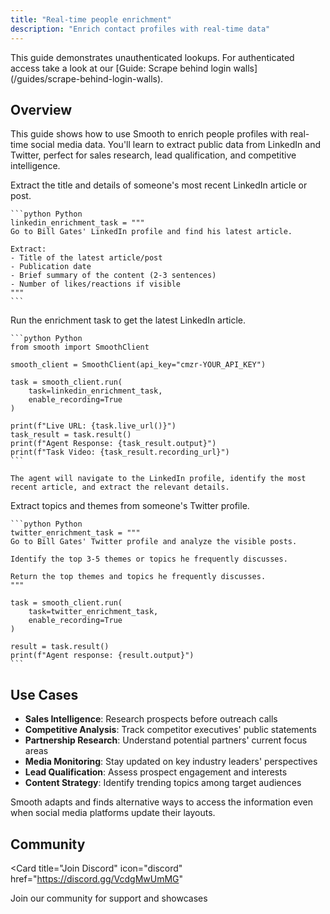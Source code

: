 ```yaml
---
title: "Real-time people enrichment"
description: "Enrich contact profiles with real-time data"
---
```


<Note>
  This guide demonstrates unauthenticated lookups. For authenticated access take a look at our [Guide: Scrape behind login walls](/guides/scrape-behind-login-walls).
</Note>

## Overview

This guide shows how to use Smooth to enrich people profiles with real-time social media data. You'll learn to extract public data from LinkedIn and Twitter, perfect for sales research, lead qualification, and competitive intelligence.

<Steps>
  <Step title="Find Latest LinkedIn Article">
    Extract the title and details of someone's most recent LinkedIn article or post.

    ```python Python
    linkedin_enrichment_task = """
    Go to Bill Gates' LinkedIn profile and find his latest article.
    
    Extract:
    - Title of the latest article/post
    - Publication date
    - Brief summary of the content (2-3 sentences)
    - Number of likes/reactions if visible
    """
    ```
  </Step>
  
  <Step title="Execute LinkedIn Lookup">
    Run the enrichment task to get the latest LinkedIn article.

    ```python Python
    from smooth import SmoothClient

    smooth_client = SmoothClient(api_key="cmzr-YOUR_API_KEY")
    
    task = smooth_client.run(
        task=linkedin_enrichment_task,
        enable_recording=True
    )

    print(f"Live URL: {task.live_url()}")
    task_result = task.result()
    print(f"Agent Response: {task_result.output}")
    print(f"Task Video: {task_result.recording_url}")
    ```

    The agent will navigate to the LinkedIn profile, identify the most recent article, and extract the relevant details.
  </Step>

  <Step title="Analyze Twitter Highlighted Posts">
    Extract topics and themes from someone's Twitter profile.

    ```python Python
    twitter_enrichment_task = """
    Go to Bill Gates' Twitter profile and analyze the visible posts.
    
    Identify the top 3-5 themes or topics he frequently discusses.
    
    Return the top themes and topics he frequently discusses.
    """

    task = smooth_client.run(
        task=twitter_enrichment_task,
        enable_recording=True
    )

    result = task.result()
    print(f"Agent response: {result.output}")
    ```
  </Step>
</Steps>

## Use Cases

- **Sales Intelligence**: Research prospects before outreach calls
- **Competitive Analysis**: Track competitor executives' public statements
- **Partnership Research**: Understand potential partners' current focus areas
- **Media Monitoring**: Stay updated on key industry leaders' perspectives
- **Lead Qualification**: Assess prospect engagement and interests
- **Content Strategy**: Identify trending topics among target audiences

<Note>
  Smooth adapts and finds alternative ways to access the information even when social media platforms update their layouts.
</Note>

## Community

<Card
  title="Join Discord"
  icon="discord"
  href="https://discord.gg/VcdgMwUmMG"
>
  Join our community for support and showcases
</Card>